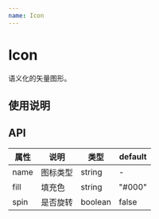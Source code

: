 ```yaml
---
name: Icon
---
```



# Icon

语义化的矢量图形。

## 使用说明

<Playground>
  <Icon name="loading" style={{ color: "red" }} />
</Playground>

## API

| 属性 | 说明     | 类型    | default |
| ---- | -------- | ------- | ------- |
| name | 图标类型 | string  | -       |
| fill | 填充色   | string  | "#000"  |
| spin | 是否旋转 | boolean | false   |
